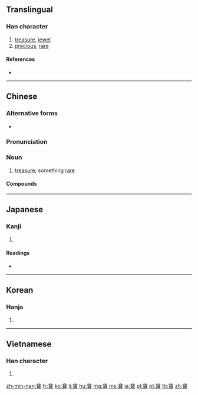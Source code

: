 {{also|宝|寳}}
==Translingual==

===Han character===
{{Han char|rn=40|rad=宀|as=17|sn=20|four=30806|canj=JMUC|ids=⿱宀⿱珤貝}}

# [[treasure]], [[jewel]]
# [[precious]], [[rare]]

====References====
* {{Han ref|kx=0293.120|dkj=07376|dj=0579.320|hdz=20958.030|uh=5BF6|ud=23542|bh=C45F|bd=50271}}

----
==Chinese==
{{zh-forms|s=宝}}

===Alternative forms===
* {{zh-l|寳}}

===Pronunciation===
{{zh-pron
|m=bǎo
|c=bou2
|h=pfs=pó
|md=
|mn=pó
|w=
|mc=y
|oc=y
|cat=n
}}

===Noun===
{{zh-noun}}

# [[treasure]]; something [[rare]]

====Compounds====
{{der3|title=Compounds
| {{zh-l|寶寶}}
| {{zh-l|國寶}}
| {{zh-l|撚寶}}
| {{zh-l|寶劍}}
| {{zh-l|寶貴}}
| {{zh-l|寶貝}}
| {{zh-l|寶惜}}
| {{zh-l|展寶}}
| {{zh-l|珍寶}}
| {{zh-l|財寶}}
| {{zh-l|珠寶}}
| {{zh-l|寶寶裝}}
| {{zh-l|寶寶盤}}
| {{zh-l|寶貝疙瘩}}
| {{zh-l|寶刹}}
| {{zh-l|寶刀}}
| {{zh-l|寶刀不老}}
| {{zh-l|寶地}}
| {{zh-l|寶典}}
| {{zh-l|寶蓋兒}}
| {{zh-l|寶號}}
| {{zh-l|寶貨}}
| {{zh-l|寶局}}
| {{zh-l|寶眷}}
| {{zh-l|寶庫}}
| {{zh-l|寶藍}}
| {{zh-l|寶瓶座}}
| {{zh-l|寶山}}
| {{zh-l|寶石}}
| {{zh-l|寶書}}
| {{zh-l|寶塔}}
| {{zh-l|寶物}}
| {{zh-l|寶藏}}
| {{zh-l|寶中之寶}}
| {{zh-l|寶重}}
| {{zh-l|寶座}}
| {{zh-l|阿寶}}
| {{zh-l|元寶}}
}}

----

==Japanese==

===Kanji===
{{ja-kanji|grade=|rs=宀17|style=ky|shin=宝}}

# {{defn|lang=ja|sort=宀17}}

====Readings====
* {{ja-readings|kanyoon=[[ほ]] (ho)|goon=[[ほう]] (hō)|kanon=[[ほう]] (hō)|kun=[[たから]] (takara)}}

----

==Korean==

===Hanja===
{{ko-hanja|hangeul=보|rv=bo|mr=po}}

# {{defn|lang=ko|sort=宀17}}

----

==Vietnamese==

===Han character===
{{vi-hantu|[[bảo]], [[báu]], [[bửu]]|rs=宀17}}

# {{defn|lang=vi|sort=宀17}}

[[zh-min-nan:寶]]
[[fr:寶]]
[[ko:寶]]
[[li:寶]]
[[hu:寶]]
[[mg:寶]]
[[ms:寶]]
[[ja:寶]]
[[pl:寶]]
[[pt:寶]]
[[th:寶]]
[[zh:寶]]